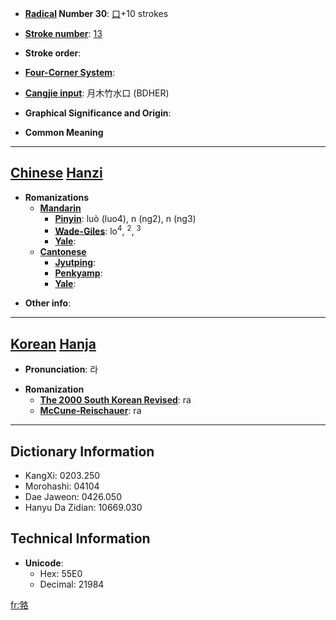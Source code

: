 * '''[[Wiktionary:Chinese radical index| Radical]] Number 30''': [[Wiktionary:Chinese radical index 口|口]]+10 strokes

* '''[[Wiktionary:Chinese total strokes index|Stroke number]]''': [[Wiktionary:Chinese total strokes index 13|13]]

* '''Stroke order''': 

* '''[[Wiktionary:Chinese four corner index|Four-Corner System]]''': 

* '''[[Wiktionary:Chinese Cangjie index|Cangjie input]]''': 月木竹水口 (BDHER)

* '''Graphical Significance and Origin''': 

* '''Common Meaning'''

----

== [[Chinese]] [[Hanzi]] ==

* '''Romanizations'''
** '''[[Mandarin]]'''
*** '''[[Pinyin]]''': luò (luo4), n (ng2), n (ng3)
*** '''[[Wade-Giles]]''': lo<sup>4</sup>, <sup>2</sup>, <sup>3</sup>
*** '''[[Yale]]''': 
** '''[[Cantonese]]'''
*** '''[[Jyutping]]''':
*** '''[[Penkyamp]]''': 
*** '''[[Yale]]''': 

* '''Other info''': 

----

== [[Korean]] [[Hanja]] ==

* '''Pronunciation''': 라

* '''Romanization'''
** '''[[The 2000 South Korean Revised Romanization|The 2000 South Korean Revised]]''': ra
** '''[[McCune-Reischauer]]''': ra

----

== Dictionary Information ==

* KangXi: 0203.250
* Morohashi: 04104
* Dae Jaweon: 0426.050
* Hanyu Da Zidian: 10669.030

== Technical Information ==

* '''Unicode''':
** Hex: 55E0
** Decimal: 21984

[[fr:嗠]]